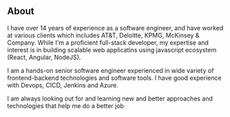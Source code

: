 ## About

I have over 14 years of experience as a software engineer, and have worked at various clients which includes AT&T, Deloitte, KPMG, McKinsey & Company. While I'm a proficient full-stack developer, my expertise and interest is in building scalable web applicatins using javascript ecosystem (React, Angular, NodeJS).

I am a hands-on senior software engineer experienced in wide variety of frontend-backend technologies and software tools. I have good experience with Devops, CICD, Jenkins and Azure. 

I am always looking out for and learning new and better approaches and technologies that help me do a better job